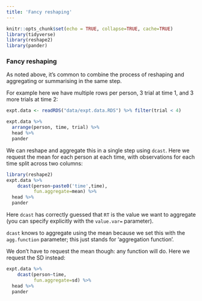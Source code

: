 ```yaml
---
title: 'Fancy reshaping'
---
```




```r
knitr::opts_chunk$set(echo = TRUE, collapse=TRUE, cache=TRUE)
library(tidyverse)
library(reshape2)
library(pander)
```



### Fancy reshaping {- #fancy-reshaping}


As noted  above, it's common to combine the process of reshaping and aggregating or summarising in the same step. 

For example here we have multiple rows per person, 3 trial at time 1, and 3 more trials at time 2:

```r
expt.data <- readRDS("data/expt.data.RDS") %>% filter(trial < 4)
```

```r
expt.data %>% 
  arrange(person, time, trial) %>% 
  head %>% 
  pander
```


We can reshape and aggregate this in a single step using `dcast`. Here we request the mean for each person at each time, with observations for each time split across two columns:

```r
library(reshape2)
expt.data %>%
	dcast(person~paste0('time',time), 
	      fun.aggregate=mean) %>% 
  head %>% 
  pander
```

Here `dcast` has correctly guessed that `RT` is the value we want to aggregate (you can specify explicitly with the `value.var=` parameter).

`dcast` knows to aggregate using the mean because we set this with the `agg.function` parameter; this just stands for 'aggregation function'.

We don't have to request the mean though: any function will do. Here we request the SD instead:

```r
expt.data %>%
	dcast(person~time, 
	      fun.aggregate=sd) %>% 
  head %>% 
  pander
```